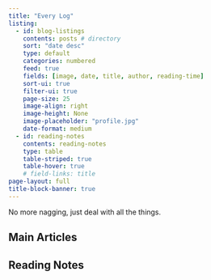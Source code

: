 ```yaml
---
title: "Every Log"
listing:
  - id: blog-listings
    contents: posts # directory
    sort: "date desc"
    type: default
    categories: numbered
    feed: true
    fields: [image, date, title, author, reading-time]
    sort-ui: true
    filter-ui: true
    page-size: 25
    image-align: right
    image-height: None
    image-placeholder: "profile.jpg"
    date-format: medium
  - id: reading-notes
    contents: reading-notes
    type: table
    table-striped: true
    table-hover: true
    # field-links: title
page-layout: full
title-block-banner: true
---
```


No more nagging, just deal with all the things.

## Main Articles

::: {#blog-listings}
:::

## Reading Notes

::: {#reading-notes}
:::
